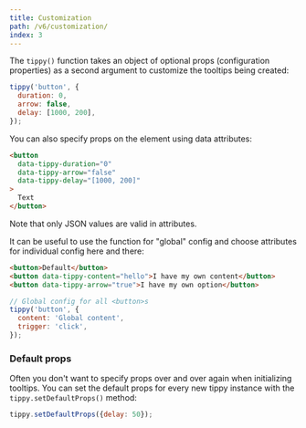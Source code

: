 ```yaml
---
title: Customization
path: /v6/customization/
index: 3
---
```


The `tippy()` function takes an object of optional props (configuration
properties) as a second argument to customize the tooltips being created:

```js
tippy('button', {
  duration: 0,
  arrow: false,
  delay: [1000, 200],
});
```

You can also specify props on the element using data attributes:

```html
<button
  data-tippy-duration="0"
  data-tippy-arrow="false"
  data-tippy-delay="[1000, 200]"
>
  Text
</button>
```

Note that only JSON values are valid in attributes.

It can be useful to use the function for "global" config and choose attributes
for individual config here and there:

```html
<button>Default</button>
<button data-tippy-content="hello">I have my own content</button>
<button data-tippy-arrow="true">I have my own option</button>
```

```js
// Global config for all <button>s
tippy('button', {
  content: 'Global content',
  trigger: 'click',
});
```

### Default props

Often you don't want to specify props over and over again when initializing
tooltips. You can set the default props for every new tippy instance with the
`tippy.setDefaultProps()` method:

```js
tippy.setDefaultProps({delay: 50});
```
